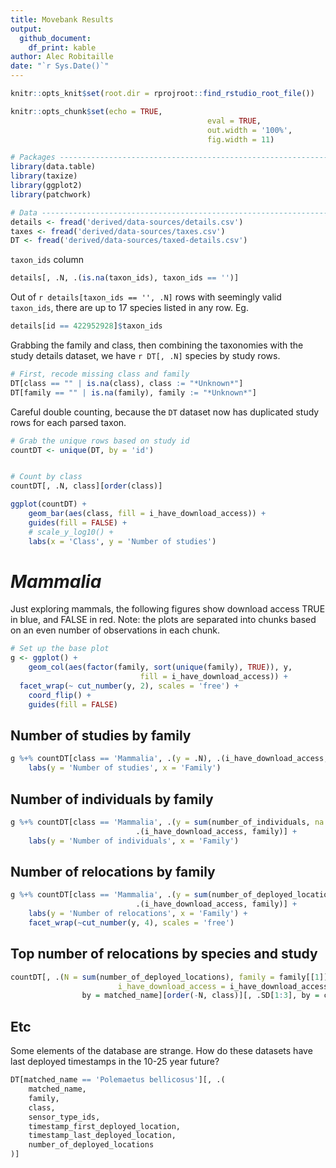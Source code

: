 ```yaml
---
title: Movebank Results
output: 
  github_document:
    df_print: kable
author: Alec Robitaille
date: "`r Sys.Date()`"
---
```


```r
knitr::opts_knit$set(root.dir = rprojroot::find_rstudio_root_file())

knitr::opts_chunk$set(echo = TRUE,
											eval = TRUE,
											out.width = '100%',
											fig.width = 11)
```

```r
# Packages ----------------------------------------------------------------
library(data.table)
library(taxize)
library(ggplot2)
library(patchwork)
```

```r
# Data --------------------------------------------------------------------
details <- fread('derived/data-sources/details.csv')
taxes <- fread('derived/data-sources/taxes.csv')
DT <- fread('derived/data-sources/taxed-details.csv')
```

`taxon_ids` column

```r
details[, .N, .(is.na(taxon_ids), taxon_ids == '')]
```

Out of `r details[taxon_ids == '', .N]` rows with seemingly valid
`taxon_ids`, there are up to 17 species listed in any row. Eg.

```r
details[id == 422952928]$taxon_ids
```

Grabbing the family and class, then combining the taxonomies with the
study details dataset, we have `r DT[, .N]` species by study rows.

```r
# First, recode missing class and family
DT[class == "" | is.na(class), class := "*Unknown*"]
DT[family == "" | is.na(family), family := "*Unknown*"]
```

Careful double counting, because the `DT` dataset now has duplicated
study rows for each parsed taxon.

```r
# Grab the unique rows based on study id
countDT <- unique(DT, by = 'id')


# Count by class
countDT[, .N, class][order(class)]
```

```r
ggplot(countDT) + 
	geom_bar(aes(class, fill = i_have_download_access)) +
	guides(fill = FALSE) +
	# scale_y_log10() +
	labs(x = 'Class', y = 'Number of studies')
```

# *Mammalia*

Just exploring mammals, the following figures show download access TRUE
in blue, and FALSE in red. Note: the plots are separated into chunks
based on an even number of observations in each chunk.

```r
# Set up the base plot
g <- ggplot() + 
	geom_col(aes(factor(family, sort(unique(family), TRUE)), y,
							 fill = i_have_download_access)) +
  facet_wrap(~ cut_number(y, 2), scales = 'free') +
	coord_flip() + 
	guides(fill = FALSE)
```

## Number of studies by family

```r
g %+% countDT[class == 'Mammalia', .(y = .N), .(i_have_download_access, family)] +
	labs(y = 'Number of studies', x = 'Family')
```

## Number of individuals by family

```r
g %+% countDT[class == 'Mammalia', .(y = sum(number_of_individuals, na.rm = TRUE)),
							.(i_have_download_access, family)] +
	labs(y = 'Number of individuals', x = 'Family')
```

## Number of relocations by family

```r
g %+% countDT[class == 'Mammalia', .(y = sum(number_of_deployed_locations, na.rm = TRUE)),
							.(i_have_download_access, family)] +
	labs(y = 'Number of relocations', x = 'Family') +
	facet_wrap(~cut_number(y, 4), scales = 'free')
```

## Top number of relocations by species and study

```r
countDT[, .(N = sum(number_of_deployed_locations), family = family[[1]], class = class[[1]],
						i_have_download_access = i_have_download_access[[1]]), 
				by = matched_name][order(-N, class)][, .SD[1:3], by = class]
```

## Etc

Some elements of the database are strange. How do these datasets have
last deployed timestamps in the 10-25 year future?

```r
DT[matched_name == 'Polemaetus bellicosus'][, .(
	matched_name,
	family,
	class,
	sensor_type_ids,
	timestamp_first_deployed_location,
	timestamp_last_deployed_location,
	number_of_deployed_locations
)]
```
